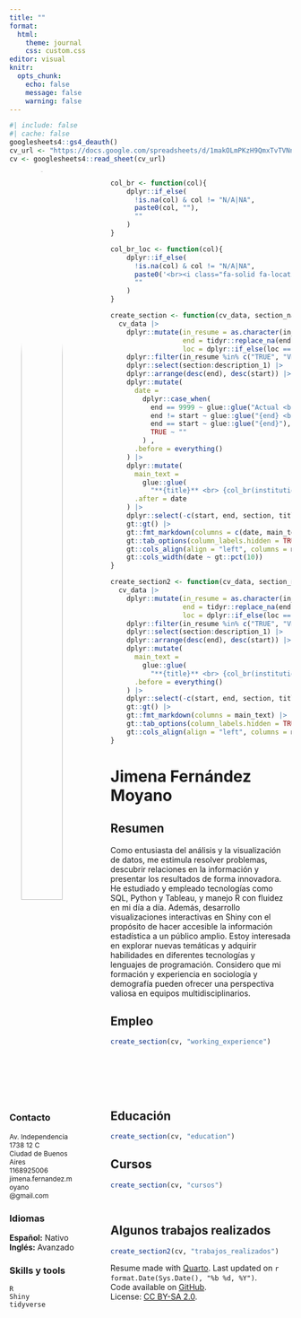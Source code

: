 ```yaml
---
title: ""
format: 
  html:
    theme: journal
    css: custom.css
editor: visual
knitr:
  opts_chunk: 
    echo: false
    message: false
    warning: false
---
```


```r
#| include: false
#| cache: false
googlesheets4::gs4_deauth()
cv_url <- "https://docs.google.com/spreadsheets/d/1makOLmPKzH9QmxTvTVNnLD5Rk7L5gE_yxqvmxulNku4/edit#gid=917338460"
cv <- googlesheets4::read_sheet(cv_url)
```

::: columns
::: {.column width="25%"}
<center><img src="www/jimena2.jpg" width="80%" style="border-radius: 50%;"/></center>

<br>

### Contacto

<center><a href='https://www.linkedin.com/in/jimena-fernandez-moyano/' target='_blank'><i class="fa-brands fa-linkedin"></i></a><a href='mailto:jimena.fernandez.moyano@gmail.com'><i class="fa fa-envelope" style="margin-left: 10px; margin-right: 10px;"></i></a><a href='https://github.com/jimefmoyano/' target='_blank'><i class="fa-brands fa-github"></i></a></center>

</span>

[<i class="fa-solid fa-house" style="font-size: 14px;"></i> Av. Independencia 1738 12 C <br> <i class="fa-solid fa-city" style="font-size: 14px;"></i> Ciudad de Buenos Aires<br> <i class="fa-solid fa-phone" style="font-size: 14px;"></i> 1168925006<br> <i class="fa-solid fa-envelope" style="font-size: 12px;"></i> jimena.fernandez.moyano<br>@gmail.com]{style="font-size: 12px;"}

### Idiomas

**Español:** Nativo <br> **Inglés:** Avanzado <br>

### Skills y tools

<i class="fab fa-r-project"></i> `R` <br> <i class="fab fa-share-alt"></i> `Shiny` <br> <i class="fa fa-area-chart" aria-hidden="true"></i> `tidyverse` <br> <i class="fab fa-markdown"></i> `RMarkdown / Quarto` <br> <i class="fas fa-code-branch"></i> `Git` <br> <i class="fab fa-github"></i> `GitHub` <br> <i class="fab fa-markdown"></i> `Markdown` <br> <i class="fab fa-html5"></i> `HTML` <br> <i class="fab fa-css3-alt"></i> `CSS` <br> <i class="fas fa-share-alt"></i> `Shiny` <br> <i class="fas fa-database"></i> `SQL` <br> <i class="fab fa-python"></i> `Python` <br> <i class="fab fa-table"></i> `Tableau`
:::

<!-- ### Grants -->

<!-- <i class="far fa-star"></i> [rstudio::conf() 2022](https://www.rstudio.com/conference/) - Diversity Scholarship. -->

<!-- <i class="far fa-star"></i> [FAPESP](https://fapesp.br/). Doctorate Scholarship - 2019-2021. -->

<!-- <i class="far fa-star"></i> [useR! 2019](https://user2019.r-project.org/) - Diversity Scholarship. -->

<!-- <i class="far fa-star"></i> [LatinR 2019](https://latin-r.com/) - Diversity Scholarship. -->

<!-- ### Software review -->

<!-- <i class="fas fa-box-open"></i> [R OpenSci](https://ropensci.org/): [reviews available here](https://github.com/beatrizmilz/ropensci_reviews#ropensci-reviews). -->

<!-- ### Software -->

<!-- <i class="fas fa-box-open"></i> [Package {dados} - Available on CRAN](https://cienciadedatos.github.io/dados/) - Co-Author. -->

<!-- <i class="fas fa-box-open"></i> [Package {mananciais}](https://beatrizmilz.github.io/mananciais/) - Author, maintainer. -->

::: {.column width="5%"}
:::

::: {.column width="70%"}
<!-- Functions -->

```r
col_br <- function(col){
    dplyr::if_else(
      !is.na(col) & col != "N/A|NA", 
      paste0(col, ""),
      ""
    )
}

col_br_loc <- function(col){
    dplyr::if_else(
      !is.na(col) & col != "N/A|NA", 
      paste0('<br><i class="fa-solid fa-location-dot"></i> ', col),
      ""
    )
}

create_section <- function(cv_data, section_name){
  cv_data |>
    dplyr::mutate(in_resume = as.character(in_resume),
                  end = tidyr::replace_na(end, 9999),
                  loc = dplyr::if_else(loc == "Online", NA_character_, loc)) |>
    dplyr::filter(in_resume %in% c("TRUE", "VERDADEIRO"), section == section_name) |>
    dplyr::select(section:description_1) |>
    dplyr::arrange(desc(end), desc(start)) |>
    dplyr::mutate(
      date =
        dplyr::case_when(
          end == 9999 ~ glue::glue("Actual <br> | <br> {start}"),
          end != start ~ glue::glue("{end} <br> | <br> {start}"),
          end == start ~ glue::glue("{end}"),
          TRUE ~ ""
        ) ,
      .before = everything()
    ) |>
    dplyr::mutate(
      main_text =
        glue::glue(
          "**{title}** <br> {col_br(institution)} {col_br(description_1)} {col_br_loc(loc)}"),
      .after = date
    ) |>
    dplyr::select(-c(start, end, section, title, institution, loc, description_1)) |>
    gt::gt() |>
    gt::fmt_markdown(columns = c(date, main_text)) |> 
    gt::tab_options(column_labels.hidden = TRUE, table.width = gt::pct(100)) |> 
    gt::cols_align(align = "left", columns = main_text) |> 
    gt::cols_width(date ~ gt::pct(10))
}

create_section2 <- function(cv_data, section_name){
  cv_data |>
    dplyr::mutate(in_resume = as.character(in_resume),
                  end = tidyr::replace_na(end, 9999),
                  loc = dplyr::if_else(loc == "Online", NA_character_, loc)) |>
    dplyr::filter(in_resume %in% c("TRUE", "VERDADEIRO"), section == section_name) |>
    dplyr::select(section:description_1) |>
    dplyr::arrange(desc(end), desc(start)) |>
    dplyr::mutate(
      main_text =
        glue::glue(
          "**{title}** <br> {col_br(institution)} {col_br(description_1)} {col_br_loc(loc)}"),
      .before = everything()
    ) |>
    dplyr::select(-c(start, end, section, title, institution, loc, description_1)) |>
    gt::gt() |>
    gt::fmt_markdown(columns = main_text) |> 
    gt::tab_options(column_labels.hidden = TRUE, table.width = gt::pct(100)) |> 
    gt::cols_align(align = "left", columns = main_text) 
}

```

<!-- Main content -->

# Jimena Fernández Moyano

## <i class="fa-solid fa-folder-open"></i> Resumen

Como entusiasta del análisis y la visualización de datos, me estimula resolver problemas, descubrir relaciones en la información y presentar los resultados de forma innovadora. He estudiado y empleado tecnologías como SQL, Python y Tableau, y manejo R con fluidez en mi día a día. Además, desarrollo visualizaciones interactivas en Shiny con el propósito de hacer accesible la información estadística a un público amplio. Estoy interesada en explorar nuevas temáticas y adquirir habilidades en diferentes tecnologías y lenguajes de programación. Considero que mi formación y experiencia en sociología y demografía pueden ofrecer una perspectiva valiosa en equipos multidisciplinarios.

## <i class="fa-solid fa-suitcase"></i> Empleo

```r
create_section(cv, "working_experience")
```
<br>
<br>
<br>
<br>

## <i class="fa-solid fa-graduation-cap"></i> Educación

```r
create_section(cv, "education")
```

## <i class="fa-solid fa-person-chalkboard"></i> Cursos

```r
create_section(cv, "cursos")
```

<br>

## <i class="fa-solid fa-chalkboard-user"></i> Algunos trabajos realizados

```r
create_section2(cv, "trabajos_realizados")
```

<p class="small">

Resume made with [Quarto](https://quarto.org/). Last updated on `r format.Date(Sys.Date(), "%b %d, %Y")`. <br> Code available on <i class="fa-brands fa-github"></i> [GitHub](https://github.com/jimefmoyano/cv_jimena_fmoyano). <br>License: [CC BY-SA 2.0](https://creativecommons.org/licenses/by-sa/2.0/).

</p>
:::
:::

```{=html}
<script src="https://kit.fontawesome.com/1bb720cc6f.js" crossorigin="anonymous"></script>
```
